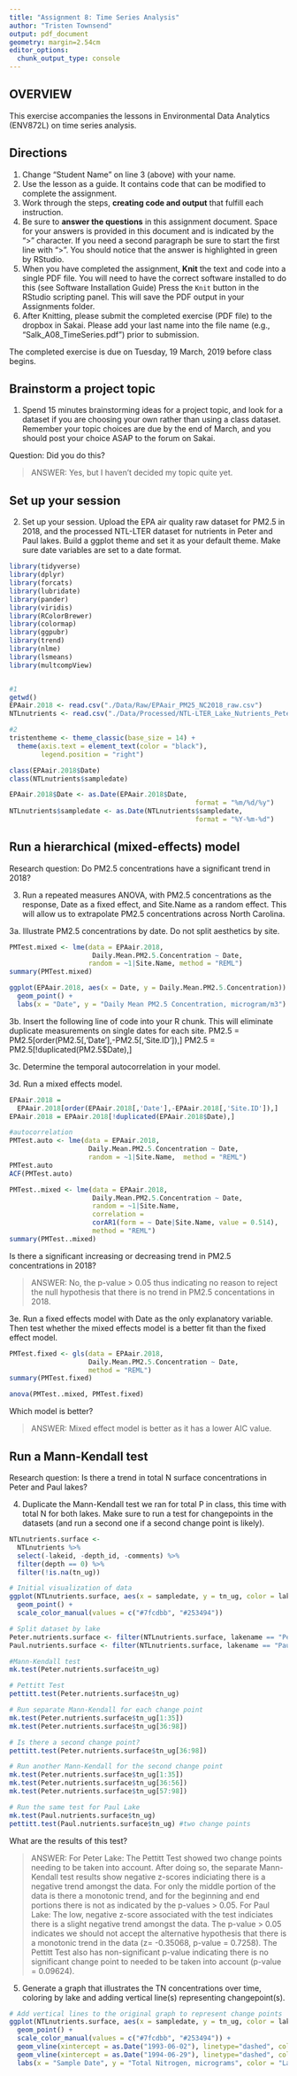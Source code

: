 ```yaml
---
title: "Assignment 8: Time Series Analysis"
author: "Tristen Townsend"
output: pdf_document
geometry: margin=2.54cm
editor_options: 
  chunk_output_type: console
---
```


## OVERVIEW

This exercise accompanies the lessons in Environmental Data Analytics (ENV872L) on time series analysis.

## Directions
1. Change "Student Name" on line 3 (above) with your name.
2. Use the lesson as a guide. It contains code that can be modified to complete the assignment.
3. Work through the steps, **creating code and output** that fulfill each instruction.
4. Be sure to **answer the questions** in this assignment document.
Space for your answers is provided in this document and is indicated by the ">" character.
If you need a second paragraph be sure to start the first line with ">".
You should notice that the answer is highlighted in green by RStudio. 
6. When you have completed the assignment, **Knit** the text and code into a single PDF file.
You will need to have the correct software installed to do this (see Software Installation Guide)
Press the `Knit` button in the RStudio scripting panel.
This will save the PDF output in your Assignments folder.
8. After Knitting, please submit the completed exercise (PDF file) to the dropbox in Sakai. Please add your last name into the file name (e.g., "Salk_A08_TimeSeries.pdf") prior to submission.

The completed exercise is due on Tuesday, 19 March, 2019 before class begins.

## Brainstorm a project topic
1. Spend 15 minutes brainstorming ideas for a project topic, and look for a dataset if you are choosing your own rather than using a class dataset. Remember your topic choices are due by the end of March, and you should post your choice ASAP to the forum on Sakai.

Question: Did you do this?

> ANSWER: Yes, but I haven't decided my topic quite yet.

## Set up your session 
2. Set up your session. Upload the EPA air quality raw dataset for PM2.5 in 2018, and the processed NTL-LTER dataset for nutrients in Peter and Paul lakes. Build a ggplot theme and set it as your default theme. Make sure date variables are set to a date format.

```r
library(tidyverse)
library(dplyr)
library(forcats)
library(lubridate)
library(pander)
library(viridis)
library(RColorBrewer)
library(colormap)
library(ggpubr)
library(trend)
library(nlme)
library(lsmeans)
library(multcompView)


#1
getwd()
EPAair.2018 <- read.csv("./Data/Raw/EPAair_PM25_NC2018_raw.csv")
NTLnutrients <- read.csv("./Data/Processed/NTL-LTER_Lake_Nutrients_PeterPaul_Processed.csv")

#2
tristentheme <- theme_classic(base_size = 14) +
  theme(axis.text = element_text(color = "black"), 
        legend.position = "right")

class(EPAair.2018$Date)
class(NTLnutrients$sampledate)

EPAair.2018$Date <- as.Date(EPAair.2018$Date, 
                                               format = "%m/%d/%y")
NTLnutrients$sampledate <- as.Date(NTLnutrients$sampledate, 
                                               format = "%Y-%m-%d")

```


## Run a hierarchical (mixed-effects) model

Research question: Do PM2.5 concentrations have a significant trend in 2018?

3. Run a repeated measures ANOVA, with PM2.5 concentrations as the response, Date as a fixed effect, and Site.Name as a random effect. This will allow us to extrapolate PM2.5 concentrations across North Carolina.

3a. Illustrate PM2.5 concentrations by date. Do not split aesthetics by site.

```r

PMTest.mixed <- lme(data = EPAair.2018,
                     Daily.Mean.PM2.5.Concentration ~ Date,
                    random = ~1|Site.Name, method = "REML")
summary(PMTest.mixed)

ggplot(EPAair.2018, aes(x = Date, y = Daily.Mean.PM2.5.Concentration)) +
  geom_point() +
  labs(x = "Date", y = "Daily Mean PM2.5 Concentration, microgram/m3") 

```

3b. Insert the following line of code into your R chunk. This will eliminate duplicate measurements on single dates for each site.
PM2.5 = PM2.5[order(PM2.5[,'Date'],-PM2.5[,'Site.ID']),]
PM2.5 = PM2.5[!duplicated(PM2.5$Date),]

3c. Determine the temporal autocorrelation in your model. 

3d. Run a mixed effects model. 

```r

EPAair.2018 = 
  EPAair.2018[order(EPAair.2018[,'Date'],-EPAair.2018[,'Site.ID']),]
EPAair.2018 = EPAair.2018[!duplicated(EPAair.2018$Date),]

#autocorrelation
PMTest.auto <- lme(data = EPAair.2018,
                    Daily.Mean.PM2.5.Concentration ~ Date, 
                    random = ~1|Site.Name,  method = "REML")
PMTest.auto
ACF(PMTest.auto)

PMTest..mixed <- lme(data = EPAair.2018,
                     Daily.Mean.PM2.5.Concentration ~ Date, 
                     random = ~1|Site.Name, 
                     correlation = 
                     corAR1(form = ~ Date|Site.Name, value = 0.514),  
                     method = "REML")
summary(PMTest..mixed)


```

Is there a significant increasing or decreasing trend in PM2.5 concentrations in 2018? 

> ANSWER: No, the p-value > 0.05 thus indicating no reason to reject the null hypothesis that there is no trend in PM2.5 concentations in 2018.

3e. Run a fixed effects model with Date as the only explanatory variable. Then test whether the mixed effects model is a better fit than the fixed effect model. 

```r

PMTest.fixed <- gls(data = EPAair.2018,
                    Daily.Mean.PM2.5.Concentration ~ Date, 
                    method = "REML")
summary(PMTest.fixed)

anova(PMTest..mixed, PMTest.fixed)

```


Which model is better?

> ANSWER: Mixed effect model is better as it has a lower AIC value.


## Run a Mann-Kendall test

Research question: Is there a trend in total N surface concentrations in Peter and Paul lakes? 

4. Duplicate the Mann-Kendall test we ran for total P in class, this time with total N for both lakes. Make sure to run a test for changepoints in the datasets (and run a second one if a second change point is likely). 

```r

NTLnutrients.surface <- 
  NTLnutrients %>%
  select(-lakeid, -depth_id, -comments) %>%
  filter(depth == 0) %>%
  filter(!is.na(tn_ug))

# Initial visualization of data
ggplot(NTLnutrients.surface, aes(x = sampledate, y = tn_ug, color = lakename)) + 
  geom_point() +
  scale_color_manual(values = c("#7fcdbb", "#253494"))

# Split dataset by lake
Peter.nutrients.surface <- filter(NTLnutrients.surface, lakename == "Peter Lake")
Paul.nutrients.surface <- filter(NTLnutrients.surface, lakename == "Paul Lake")

#Mann-Kendall test
mk.test(Peter.nutrients.surface$tn_ug)

# Pettitt Test
pettitt.test(Peter.nutrients.surface$tn_ug)

# Run separate Mann-Kendall for each change point
mk.test(Peter.nutrients.surface$tn_ug[1:35])
mk.test(Peter.nutrients.surface$tn_ug[36:98])

# Is there a second change point?
pettitt.test(Peter.nutrients.surface$tn_ug[36:98])

# Run another Mann-Kendall for the second change point
mk.test(Peter.nutrients.surface$tn_ug[1:35])
mk.test(Peter.nutrients.surface$tn_ug[36:56])
mk.test(Peter.nutrients.surface$tn_ug[57:98])

# Run the same test for Paul Lake
mk.test(Paul.nutrients.surface$tn_ug)
pettitt.test(Paul.nutrients.surface$tn_ug) #two change points
```


What are the results of this test?

> ANSWER: For Peter Lake: The Pettitt Test showed two change points needing to be taken into account. After doing so, the separate Mann-Kendall test results show negative z-scores indiciating there is a negative trend amongst the data. For only the middle portion of the data is there a monotonic trend, and for the beginning and end portions there is not as indicated by the p-values > 0.05.
For Paul Lake: The low, negative z-score associated with the test indiciates there is a slight negative trend amongst the data. The p-value > 0.05 indicates we should not accept the alternative hypothesis that there is a monotonic trend in the data (z= -0.35068, p-value = 0.7258). The Pettitt Test also has non-significant p-value indicating there is no significant change point to needed to be taken into account (p-value = 0.09624).

5. Generate a graph that illustrates the TN concentrations over time, coloring by lake and adding vertical line(s) representing changepoint(s).

```r

# Add vertical lines to the original graph to represent change points
ggplot(NTLnutrients.surface, aes(x = sampledate, y = tn_ug, color = lakename)) + 
  geom_point() +
  scale_color_manual(values = c("#7fcdbb", "#253494")) +
  geom_vline(xintercept = as.Date("1993-06-02"), linetype="dashed", color="#253494", size=1) +
  geom_vline(xintercept = as.Date("1994-06-29"), linetype="dashed", color="#253494", size=1) +
  labs(x = "Sample Date", y = "Total Nitrogen, micrograms", color = "Lake Name")

```


